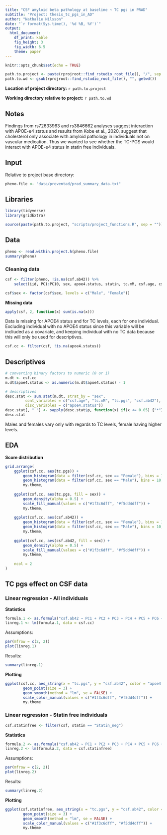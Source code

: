 ```yaml
---
title: "CSF amyloid beta pathology at baseline ~ TC pgs in PRAD"
subtitle: "Project: thesis_tc_pgs_in_AD"
author: "Nathalie Nilsson"
date: "`r format(Sys.time(), '%d %B, %Y')`"
output: 
  html_document: 
    df_print: kable
    fig_height: 3
    fig_width: 6.5
    theme: paper
---
```


```r
knitr::opts_chunk$set(echo = TRUE)
```

```r
path.to.project <- paste(rprojroot::find_rstudio_root_file(), "/", sep = "")
path.to.wd <- gsub(rprojroot::find_rstudio_root_file(), "", getwd())
```
**Location of project directory:** `r path.to.project`

**Working directory relative to project:** `r path.to.wd`

## Notes
Findings from rs72633963 and rs3846662 analyses suggest interaction with APOE-e4 status and results from Kobe et al., 2020, suggest that cholesterol only associate with amyloid pathology in individuals not on vascular medication. Thus we wanted to see whether the TC-PGS would interact with APOE-e4 status in statin free individuals. 

## Input
Relative to project base directory:
```r
pheno.file <- "data/preventad/prad_summary_data.txt"
```

## Libraries
```r
library(tidyverse)
library(gridExtra)

source(paste(path.to.project, "scripts/project_functions.R", sep = ""))
```

## Data
```r
pheno <- read.within.project.h(pheno.file)
summary(pheno)
```

### Cleaning data
```r
csf <- filter(pheno, !is.na(csf.ab42)) %>%
    select(iid, PC1:PC10, sex, apoe4.status, statin, tc.mM, csf.age, csf.ab42, tc.pgs)

csf$sex <- factor(csf$sex, levels = c("Male", "Female"))
```

**Missing data**
```r
apply(csf, 2, function(x) sum(is.na(x)))
```

Data is missing for APOE4 status and for TC levels, each for one individual. Excluding individual with no APOE4 status since this variable will be incliuded as a covariate, and keeping individual with no TC data because this will only be used for descriptives. 
```r
csf.cc <- filter(csf, !is.na(apoe4.status))
```


## Descriptives
```r
# converting binary factors to numeric (0 or 1)
m.dt <- csf.cc
m.dt$apoe4.status <- as.numeric(m.dt$apoe4.status) - 1

# descriptives
desc.stat <- sum.stat(m.dt, strat_by = "sex", 
         cont_variables = c("csf.age", "tc.mM", "tc.pgs", "csf.ab42"), 
         disc_variables = c("apoe4.status"))
desc.stat[, " "] <- sapply(desc.stat$p, function(x) if(x <= 0.05) {"*"} else {""})
desc.stat
```

Males and females vary only with regards to TC levels, female having higher levels. 

## EDA

**Score distribution**
```r
grid.arrange(
    ggplot(csf.cc, aes(tc.pgs)) + 
        geom_histogram(data = filter(csf.cc, sex == "Female"), bins = 10, fill = "#f5dd4dff") +
        geom_histogram(data = filter(csf.cc, sex == "Male"), bins = 10, fill = "#1f3c6dff") +
        my.theme, 
    
    ggplot(csf.cc, aes(tc.pgs, fill = sex)) +
        geom_density(alpha = 0.5) +
        scale_fill_manual(values = c("#1f3c6dff", "#f5dd4dff")) +
        my.theme,
    
    ggplot(csf.cc, aes(csf.ab42)) + 
        geom_histogram(data = filter(csf.cc, sex == "Female"), bins = 10, fill = "#f5dd4dff") +
        geom_histogram(data = filter(csf.cc, sex == "Male"), bins = 10, fill = "#1f3c6dff") +
        my.theme, 
    
    ggplot(csf.cc, aes(csf.ab42, fill = sex)) +
        geom_density(alpha = 0.5) +
        scale_fill_manual(values = c("#1f3c6dff", "#f5dd4dff")) +
        my.theme,
    
    ncol = 2
)
```

## TC pgs effect on CSF data

### Linear regression - All individuals

**Statistics**
```r
formula.1 <- as.formula("csf.ab42 ~ PC1 + PC2 + PC3 + PC4 + PC5 + PC6 + PC7 + PC8 + PC9 + PC10 + csf.age + sex + apoe4.status * tc.pgs")
linreg.1 <- lm(formula.1, data = csf.cc)
```

Assumptions:
```r
par(mfrow = c(2, 2))
plot(linreg.1)
```

Results:
```r
summary(linreg.1)
```

**Plotting**
```r
ggplot(csf.cc, aes_string(x = "tc.pgs", y = "csf.ab42", color = "apoe4.status")) +
        geom_point(size = 3) +
        geom_smooth(method = "lm", se = FALSE) +
        scale_color_manual(values = c("#1f3c6dff", "#f5dd4dff")) +
        my.theme
```

### Linear regression - Statin free individuals

```r
csf.statinfree <- filter(csf, statin == "Statin_neg")
```

**Statistics**
```r
formula.2 <- as.formula("csf.ab42 ~ PC1 + PC2 + PC3 + PC4 + PC5 + PC6 + PC7 + PC8 + PC9 + PC10 + csf.age + sex + apoe4.status * tc.pgs")
linreg.2 <- lm(formula.2, data = csf.statinfree)
```

Assumptions:
```r
par(mfrow = c(2, 2))
plot(linreg.2)
```

Results:
```r
summary(linreg.2)
```

**Plotting**
```r
ggplot(csf.statinfree, aes_string(x = "tc.pgs", y = "csf.ab42", color = "apoe4.status")) +
        geom_point(size = 3) +
        geom_smooth(method = "lm", se = FALSE) +
        scale_color_manual(values = c("#1f3c6dff", "#f5dd4dff")) +
        my.theme
```

